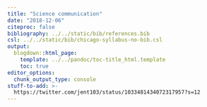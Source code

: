 ```yaml
---
title: "Science communication"
date: "2018-12-06"
citeproc: false
bibliography: ../../static/bib/references.bib
csl: ../../static/bib/chicago-syllabus-no-bib.csl
output:
  blogdown::html_page:
    template: ../../pandoc/toc-title_html.template
    toc: true
editor_options: 
  chunk_output_type: console
stuff-to-add: >-
  https://twitter.com/jent103/status/1033481434072317957?s=12
---
```

